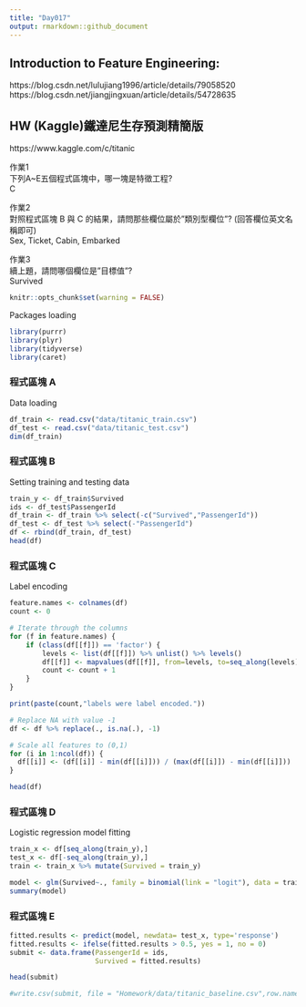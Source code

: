 ```yaml
---
title: "Day017"
output: rmarkdown::github_document
---
```

## Introduction to Feature Engineering:  
https://blog.csdn.net/lulujiang1996/article/details/79058520  
https://blog.csdn.net/jiangjingxuan/article/details/54728635  

## HW (Kaggle)鐵達尼生存預測精簡版  
https://www.kaggle.com/c/titanic  

作業1  
下列A~E五個程式區塊中，哪一塊是特徵工程?  
C  
  
作業2  
對照程式區塊 B 與 C 的結果，請問那些欄位屬於"類別型欄位"? (回答欄位英文名稱即可)  
Sex, Ticket, Cabin, Embarked  
  
作業3  
續上題，請問哪個欄位是"目標值"?  
Survived  


```r
knitr::opts_chunk$set(warning = FALSE)
```
Packages loading
```r
library(purrr)
library(plyr)
library(tidyverse)
library(caret)
```
### 程式區塊 A  
Data loading  
```r
df_train <- read.csv("data/titanic_train.csv")
df_test <- read.csv("data/titanic_test.csv")
dim(df_train)
```
### 程式區塊 B  
Setting training and testing data  
```r
train_y <- df_train$Survived
ids <- df_test$PassengerId
df_train <- df_train %>% select(-c("Survived","PassengerId"))
df_test <- df_test %>% select(-"PassengerId")
df <- rbind(df_train, df_test)
head(df)
```
### 程式區塊 C  
Label encoding  
```r
feature.names <- colnames(df)
count <- 0

# Iterate through the columns
for (f in feature.names) {
    if (class(df[[f]]) == 'factor') {
        levels <- list(df[[f]]) %>% unlist() %>% levels()
        df[[f]] <- mapvalues(df[[f]], from=levels, to=seq_along(levels)) %>% as.integer()
        count <- count + 1
    }
}

print(paste(count,"labels were label encoded."))
```
```r
# Replace NA with value -1
df <- df %>% replace(., is.na(.), -1)

# Scale all features to (0,1)
for (i in 1:ncol(df)) {
  df[[i]] <- (df[[i]] - min(df[[i]])) / (max(df[[i]]) - min(df[[i]]))
}

head(df)
```
### 程式區塊 D  
Logistic regression model fitting  
```r
train_x <- df[seq_along(train_y),]
test_x <- df[-seq_along(train_y),]
train <- train_x %>% mutate(Survived = train_y)

model <- glm(Survived~., family = binomial(link = "logit"), data = train)
summary(model)
```
### 程式區塊 E  
```r
fitted.results <- predict(model, newdata= test_x, type='response')
fitted.results <- ifelse(fitted.results > 0.5, yes = 1, no = 0)
submit <- data.frame(PassengerId = ids,
                     Survived = fitted.results)

head(submit)
```
```r
#write.csv(submit, file = "Homework/data/titanic_baseline.csv",row.names = FALSE)
```



